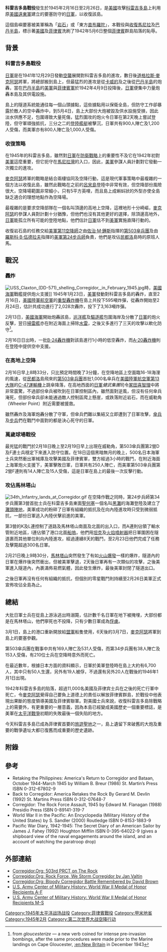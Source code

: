{{Link style|time=2015-12-12T03:12:55+00:00}}
{{Infobox Military Conflict
|conflict=科雷吉多島戰役 (1945年)
|image=[[Image:Recapture_of_Corregidor_1945.jpg|300px]]
|caption=科雷吉多島戰役示意圖
|partof=[[第二次世界大戰|第二次世界大戰]][[太平洋戰爭|太平洋戰爭]]
|date= 1945年2月16日至2月26日 
|place=[[菲律賓|菲律賓]][[科雷吉多島|科雷吉多島]]
|result=美軍勝利
|combatant1=[[File:US_flag_48_stars.svg|22px]] [[美國|美國]]
|combatant2={{flagicon|Japan|alt}} [[日本帝國|日本帝國]]
|commander1=[[File:US_flag_48_stars.svg|22px]] [[佐治·M·鍾斯|佐治·M·鍾斯]]<br/>[[File:US_flag_48_stars.svg|22px]] [[泰瑞·M·普斯特李威|泰瑞·M·普斯特李威]]
|commander2=[[冢田喜智理|冢田喜智理]]
|strength1=7,000美軍
|strength2=6,700日軍
|casualties1=207陣亡<br />684受傷
|casualties2=6,600陣亡<br />50受傷<br />19被俘
}}
{{Campaignbox 菲律賓戰役 (1944–1945)}}
'''科雷吉多島戰役'''發生於1945年2月16日至2月26日，是[[美國|美國]]攻擊[[科雷吉多島|科雷吉多島]]上利用原[[美國遠東軍|美國遠東軍]]建立的要塞防守的[[日軍|日軍]]，以收復該島。

這個島嶼要塞被美軍稱為「[[科雷吉多島|岩石]]」或「東方[[直布罗陀|直布羅陀]]」，本戰役與[[馬尼拉戰役_(1945年)|收復馬尼拉]]及[[巴丹半島戰役_(1945年)|巴丹半島]]，標示著[[美國|美國]]及[[菲律賓|菲律賓]]洗刷了1942年5月6日整個[[菲律宾|菲律賓]]群島陷落的恥辱。

==背景==
===科雷吉多島戰役===
{{main|科雷吉多島戰役 (1942年)}}
[[日本军|日軍]]是在1941年12月29日發動[[空襲|空襲]]展開對科雷吉多島的進攻，數日後[[道格拉斯·麥克阿瑟|道格拉斯·麥克阿瑟]]將軍，將總部搬到島上，但最猛烈的進攻是從[[卡威的|卡威的]]及之後從[[巴丹半岛|巴丹半島]]的炮轟，當在[[巴丹半岛|巴丹半島]]的[[美軍|美軍]]與[[菲律賓軍|菲律賓軍]]於1942年4月9日投降後，[[日本军|日軍]]便集中力量炮轟本島及其供電設施。

島上的隧道系統能通往每一個山頭據點，這些據點用以保衛全島，但防守工作卻暴露於敵人的空中轟炸中，到5月4日，島上大部份大炮被毀及供水設施受損，因此淡水供應不足，包圍導致大量死傷，猛烈圍攻的炮火令日軍在第2天晚上嘗試登陸，但守軍頑強抵抗，三分之二的[[登陸艇|登陸艦艇]]被擊沉，日軍共有900人陣亡及1,200人受傷，而美軍亦有800人陣亡及1,000人受傷。

===收復策略===
在1945年的科雷吉多島，雖然對[[日本军|日軍]]在[[防衛戰|防衛戰略]]上的重要性不及它在1942年初對[[美国军队|美軍]]這麼重要，但它扼守在[[馬尼拉灣|馬尼拉灣]]的入口，因此，[[美国军队|美軍]]參謀人員計劃對它發動一次獨立的進攻。

[[道格拉斯·麦克阿瑟|麥克阿瑟]]將軍的戰略是結合兩棲協同及空降行動，這是現代軍事策略中最複雜的一個方法以收復此島，雖然此戰略在之前的[[呂宋島|呂宋島]]登陸中非常有效，但空降部份風險很大，空降場範圍非常細小，只有5平方英哩，而且島上成蝌蚪狀的外型亦使全島缺乏適合的理想地點作為空降場。

最複雜的是要求空降部隊在一個名叫頂邊的高地上空降，這裡地形十分崎嶇，[[道格拉斯·麦克阿瑟|麥克阿瑟]]的參謀人員對計劃十分猶豫，但他們也沒有其他更好的選擇，除頂邊高地外，[[日本军|日軍]]能孤立所有可能的登陸地點，他們估計[[日本军|日軍]]估不到[[美国军队|美軍]]實施直降行動的。

收復岩石島的任務交給[[美軍第11空降師|美軍第11空降師]]之由[[佐治·M·鍾斯|佐治·M·鍾斯]]指揮的[[第503傘兵團|第503傘兵團]]及由[[羅斯科·B·伍德拉夫|羅斯科·B·伍德拉夫]]指揮的[[美軍第24步兵師|美軍第24步兵師]]負責，他們是攻佔[[民都洛|民都洛]]島時的原班人馬。

==戰況==
===轟炸===
[[File:USS_Claxton_(DD-571)_shelling_Corregidor,_in_February_1945.jpg|thumb]]時，[[美國海軍|美國海軍]]戰艦提供炮火支援]]
1945年1月23日，[[美国军队|美軍]]發動對科雷吉多島的轟炸，直至2月16日，[[美國陸軍航空軍|美國陸軍航空軍]]的[[重型轟炸機|重型轟炸機]]在島上共投下595噸炸彈，從轟炸開始至2月24日，估計共成功進行了2,028次轟炸，投下了3,163噸炸彈。

2月13日，[[美國海軍|美國海軍]]開始炮轟該島，[[巡洋艦|巡洋艦]]及[[驅逐艦|驅逐艦]]包圍海岸及分散了[[日本军|日軍]]的炮火反擊，翌日[[掃雷艦|掃雷艦]]亦在附近海面上掃除[[水雷|水雷]]，之後又多進行了三天的攻擊以軟化防守<ref>from ''gloucesterize'' — a new verb coined for intense pre-invasion bombings, after the same procedures were made prior to the Marine landings on Cape Gloucester, [[:en:New_Britain|:en:New Britain]] in December 1943</ref>。

2月16日日出時，一批[[B-24轟炸機|B-24轟炸機]]對該島進行1小時的低空轟炸，而[[A-20轟炸機|A-20轟炸機]]則在登陸中提供空中支援。

===在高地上空降===
2月16日早上8時33分，只比預定時間晚了3分鐘，在空降地區上空面臨16-18海浬的風速，從[[民都洛|民都洛]]島飛來的[[503傘兵團|第503傘兵團]]首批1,000名傘兵在[[第十三空軍|美國陸軍航空軍第13大隊]]的[[C-47運輸機|C-47運輸機]]上跳傘降落，在高地西面的[[日軍|日軍]]''健武集團''司令[[冢田喜智理|冢田喜智理]]中將非常震驚，不過部份傘兵被吹到在日軍控制區內，雖然面對逆風，但沒有任何傘兵淹死，但部份傘兵卻未能通過敵人控制區爬上懸崖，或跌落附近岩石，而在威勒角（Wheeler Point）附近需要被援救。

雖然轟炸及海軍炮轟分散了守軍，但傘兵們難以集結又立即遭到了日軍攻擊，[[傘兵|傘兵]]及[[步兵|步兵]]們在戰鬥中面對的都是決心死守的日軍。

===萬歲球場戰役===
最兇猛的戰鬥於2月18日晚上至2月19日早上出現在威勒角，第503傘兵團第2營D及F連士兵穩定下來進入防守位置。在18日這個黑暗無月的晚上，500名日本海軍士兵突然衝出軍械庫及攻擊美國及菲律賓軍，雙方經過3小時的戰鬥，在附近海面上海軍炮火支援下，美軍擊敗日軍，日軍共有250人陣亡，而美軍第503傘兵團第2營F連則有14人陣亡及15人受傷，這是日軍在島上的最後一次反擊行動。

===攻佔馬林塔山===
[[File:34th_Infantry_lands_at_Corregidor.gif|thumb]]
在空降作戰之同時，第24步兵師第34步兵團第3營首批士兵在科雷吉多島東面[[聖何塞|聖何塞]]一個名叫[[黑灘|黑灘]]的海灘登陸及建立了[[灘頭陣地|灘頭陣地]]，美軍成功的粉碎了日軍有組織的抵抗及在向內陸進攻時只受到微弱抵抗，一部份日軍逃入內陸伏擊前進的美軍。

第3營的K及L連控制了道路及馬林塔山南面及北面的出入口，而A連則佔領了輸水管附近地區，I連佔領了港口北面[[船塢|船塢]]，他們用[[坦克|坦克]]及[[火焰噴射器|火焰噴射器]]把日軍圍困在隧道裹而其他單位則向內陸進攻，經過連續8天的戰鬥，至2月23日他們完成了任務及擊斃超過300名日軍。

2月21日晚上9時30分，[[馬林塔山|馬林塔山]]突然發生了有如[[火山爆發|火山爆發]]一樣的爆炸，隧道內的日軍在爆炸後突然衝出，但被美軍擊退，2天後日軍再有一次類似的攻擊，之後美軍進入隧道內，內裹滿佈易燃氣體，因此發生爆炸，最後美軍封閉了隧道出口。

之後日軍再沒有任何有組織的抵抗，但個別的零星戰鬥則持續至2月26日美軍正式宣佈攻佔全島為止。

==總結==
大批日軍士兵在從島上游泳逃出時溺斃，估計數千名日軍在地下被掩埋，大部份都是在馬林塔山，他們寧死也不投降，只有少數日軍成為[[战俘|俘虜]]。

3月1日，島上的港口重新開放給[[同盟國_(第二次世界大戰)|盟軍]]船隻使用，6天後的3月7日，[[道格拉斯·麦克阿瑟|麥克阿瑟]]將軍到島上的要塞參觀。

第503傘兵團在戰事中共有169人陣亡及531人受傷，而第34步兵團有38人陣亡及153人受傷，有210位士兵在空降時意外而死亡。

在最近數年，根據日本方面的資料顯示，日軍於美軍登陸時在島上大約有6,700人，其中只有50人生還，另外有19人被俘，不過還有另外20人在戰後的1946年1月1日出現。

1942年科雷吉多島的陷落，超過11,000名美國及菲律宾士兵在之後的死亡行軍中死亡，令[[道格拉斯·麦克阿瑟|麥克阿瑟]]覺得自己要負上道德上的責任以解放菲律賓群島，於戰役中他表現出果斷的態度領導美國及菲律賓聯軍。對美國士兵來說，收復科雷吉多島除戰略上的需要外，有更重要的一層意義，因為本島已經變成美國歷史一個重要標誌，是美軍在[[太平洋戰爭|太平洋戰爭]]初期的失敗最後一個失陷的地方。

今天科雷吉多島已成為菲律賓首要的[[旅游胜地|旅遊聖地]]之一，島上遺留下來破舊的大炮及重要的戰爭遺址大都已復舊而成重要的歷史遺跡。

==附錄==
{{reflist}}

==參考==
* Retaking the Philippines: America's Return to Corregidor and Bataan, October 1944-March 1945 by William B. Breur (1986) St. Martin’s Press ISBN 0-312-67802-9
* Back to Corregidor: America Retakes the Rock By Gerard M. Devlin (1992) St. Martins Press ISBN 0-312-07648-7
* Corregidor: The Rock Force Assault, 1945 by Edward  M. Flanagan (1988) Presidio Press ISBN 0-89141-319-7
* World War II in the Pacific: An Encyclopedia (Military History of the United States) by S. Sandler (2000) Routledge ISBN 0-8153-1883-9
* Pacific War Diary, 1942-1945: The Secret Diary of an American Sailor by James J. Fahey (1992) Houghton Mifflin ISBN 0-395-64022-9 (gives a shipboard view of the naval engagements around the island, and an account of watching the paratroop drop)

==外部連結==
*[http://www.corregidor.org/503jumpstation.htm Corregidor.Org: 503rd PRCT on The Rock] {{Wayback|url=http://www.corregidor.org/503jumpstation.htm |date=20071218173750 }}
*[https://web.archive.org/web/20080124194826/http://www.corregidor.org/rock_force/valtin/valtin.html Corregidor.Org: Rock Force, We Storm Corregidor by Jan Valtin]
*[http://www.corregidor.org Corregidor.Org: Bloody Corregidor Battle Remembered by David Brown]
*[http://www.army.mil/cmh/html/moh/wwII-a-f.html U.S. Army Center of Military History: World War II Medal of Honor Recipients A-F] {{Wayback|url=http://www.army.mil/cmh/html/moh/wwII-a-f.html |date=20071212022618 }}
*[http://www.army.mil/cmh/html/moh/wwII-m-s.html U.S. Army Center of Military History: World War II Medal of Honor Recipients M-S] {{Wayback|url=http://www.army.mil/cmh/html/moh/wwII-m-s.html |date=20071212022915 }}

[[Category:1945年太平洋战场战役|Category:1945年太平洋战场战役]]
[[Category:菲律賓戰役|Category:菲律賓戰役]]
[[Category:甲米地省|Category:甲米地省]]
[[Category:1945年2月|Category:1945年2月]]
[[Category:第二次世界大战空降行动|Category:第二次世界大战空降行动]]